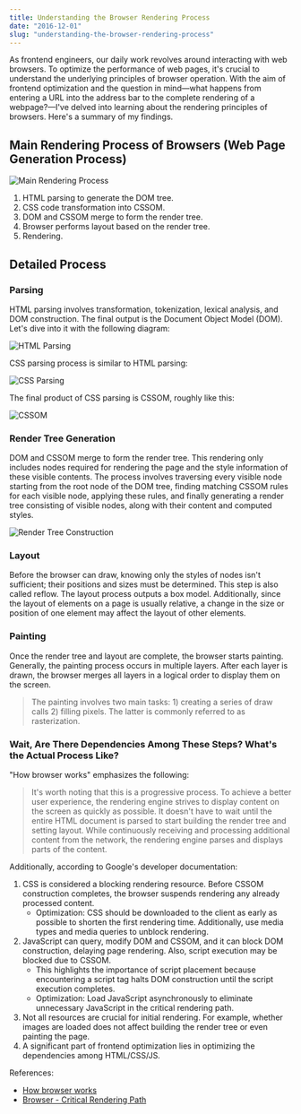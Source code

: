 ```yaml
---
title: Understanding the Browser Rendering Process
date: "2016-12-01"
slug: "understanding-the-browser-rendering-process"
---
```



As frontend engineers, our daily work revolves around interacting with web browsers. To optimize the performance of web pages, it's crucial to understand the underlying principles of browser operation. With the aim of frontend optimization and the question in mind—what happens from entering a URL into the address bar to the complete rendering of a webpage?—I've delved into learning about the rendering principles of browsers. Here's a summary of my findings.

## Main Rendering Process of Browsers (Web Page Generation Process)

![Main Rendering Process](http://www.ruanyifeng.com/blogimg/asset/2015/bg2015091502.png)

1. HTML parsing to generate the DOM tree.
2. CSS code transformation into CSSOM.
3. DOM and CSSOM merge to form the render tree.
4. Browser performs layout based on the render tree.
5. Rendering.

## Detailed Process

### Parsing

HTML parsing involves transformation, tokenization, lexical analysis, and DOM construction. The final output is the Document Object Model (DOM). Let's dive into it with the following diagram:

![HTML Parsing](https://developers.google.com/web/fundamentals/performance/critical-rendering-path/images/full-process.png)

CSS parsing process is similar to HTML parsing:

![CSS Parsing](https://developers.google.com/web/fundamentals/performance/critical-rendering-path/images/cssom-construction.png)

The final product of CSS parsing is CSSOM, roughly like this:

![CSSOM](https://developers.google.com/web/fundamentals/performance/critical-rendering-path/images/cssom-tree.png)

### Render Tree Generation

DOM and CSSOM merge to form the render tree. This rendering only includes nodes required for rendering the page and the style information of these visible contents. The process involves traversing every visible node starting from the root node of the DOM tree, finding matching CSSOM rules for each visible node, applying these rules, and finally generating a render tree consisting of visible nodes, along with their content and computed styles.

![Render Tree Construction](https://developers.google.com/web/fundamentals/performance/critical-rendering-path/images/render-tree-construction.png)

### Layout

Before the browser can draw, knowing only the styles of nodes isn't sufficient; their positions and sizes must be determined. This step is also called reflow. The layout process outputs a box model. Additionally, since the layout of elements on a page is usually relative, a change in the size or position of one element may affect the layout of other elements.

### Painting

Once the render tree and layout are complete, the browser starts painting. Generally, the painting process occurs in multiple layers. After each layer is drawn, the browser merges all layers in a logical order to display them on the screen.

> The painting involves two main tasks: 1) creating a series of draw calls 2) filling pixels. The latter is commonly referred to as rasterization.

### Wait, Are There Dependencies Among These Steps? What's the Actual Process Like?

"How browser works" emphasizes the following:

> It's worth noting that this is a progressive process. To achieve a better user experience, the rendering engine strives to display content on the screen as quickly as possible. It doesn't have to wait until the entire HTML document is parsed to start building the render tree and setting layout. While continuously receiving and processing additional content from the network, the rendering engine parses and displays parts of the content.

Additionally, according to Google's developer documentation:

1. CSS is considered a blocking rendering resource. Before CSSOM construction completes, the browser suspends rendering any already processed content.
   - Optimization: CSS should be downloaded to the client as early as possible to shorten the first rendering time. Additionally, use media types and media queries to unblock rendering.
2. JavaScript can query, modify DOM and CSSOM, and it can block DOM construction, delaying page rendering. Also, script execution may be blocked due to CSSOM.
   - This highlights the importance of script placement because encountering a script tag halts DOM construction until the script execution completes.
   - Optimization: Load JavaScript asynchronously to eliminate unnecessary JavaScript in the critical rendering path.
3. Not all resources are crucial for initial rendering. For example, whether images are loaded does not affect building the render tree or even painting the page.
4. A significant part of frontend optimization lies in optimizing the dependencies among HTML/CSS/JS.

References:

- [How browser works](https://www.html5rocks.com/zh/tutorials/internals/howbrowserswork/)
- [Browser - Critical Rendering Path](https://developers.google.com/web/fundamentals/performance/critical-rendering-path/)